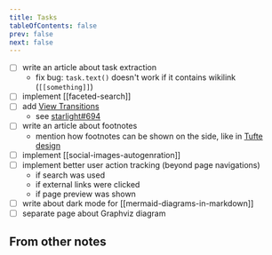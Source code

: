 ```yaml
---
title: Tasks
tableOfContents: false
prev: false
next: false
---
```


- [ ] write an article about task extraction
  - fix bug: `task.text()` doesn't work if it contains wikilink (`[[something]]`)
- [ ] implement [[faceted-search]]
- [ ] add [View Transitions](https://docs.astro.build/en/guides/view-transitions/)
  - see [starlight#694](https://github.com/withastro/starlight/pull/694#issuecomment-2021611520)
- [ ] write an article about footnotes
  - mention how footnotes can be shown on the side, like in [Tufte design](https://edwardtufte.github.io/tufte-css/)
- [ ] implement [[social-images-autogenration]]
- [ ] implement better user action tracking (beyond page navigations)
  - if search was used
  - if external links were clicked
  - if page preview was shown
- [ ] write about dark mode for [[mermaid-diagrams-in-markdown]]
- [ ] separate page about Graphviz diagram

## From other notes


<TaskList />
